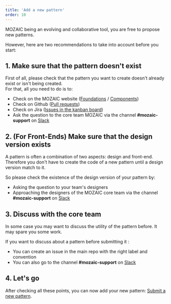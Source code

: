 ```yaml
---
title: 'Add a new pattern'
order: 10
---
```


MOZAIC being an evolving and collaborative tool, you are free to propose new patterns.

However, here are two recommendations to take into account before you start:

## 1. Make sure that the pattern doesn't exist

First of all, please check that the pattern you want to create doesn't already exist or isn't being created.  
For that, all you need to do is to:

- Check on the MOZAIC website ([Foundations](http://mozaic.adeo.cloud/Foundations/) / [Components](http://mozaic.adeo.cloud/Components/))
- Check on Github ([Pull requests](https://github.com/adeo/mozaic-design-system/pulls))
- Check on Jira ([Issues in the kanban board](https://design-system-adeo.atlassian.net/secure/RapidBoard.jspa?rapidView=1&projectKey=MZC&atlOrigin=eyJpIjoiYTI4ZDJhMmU2MTE1NGQyN2FmNWQxYTE3MjkzODAwMjUiLCJwIjoiaiJ9))
- Ask the question to the core team MOZAIC via the channel **#mozaic-support** on [Slack](https://adeo-tech-community.slack.com/)

## 2. (For Front-Ends) Make sure that the design version exists

A pattern is often a combination of two aspects: design and front-end.  
Therefore you don't have to create the code of a new pattern until a design version match to it.

So please check the existence of the design version of your pattern by:

- Asking the question to your team's designers
- Approaching the designers of the MOZAIC core team via the channel **#mozaic-support** on [Slack](https://adeo-tech-community.slack.com/)

## 3. Discuss with the core team

In some case you may want to discuss the utility of the pattern before. It may spare you some work.

If you want to discuss about a pattern before submitting it :

- You can create an issue in the main repo with the right label and convention
- You can also go to the channel **#mozaic-support** on [Slack](https://adeo-tech-community.slack.com/)

## 4. Let's go

After checking all these points, you can now add your new pattern: [Submit a new pattern](http://mozaic.adeo.cloud/Contributing/NewPattern/SubmitNewPattern/).